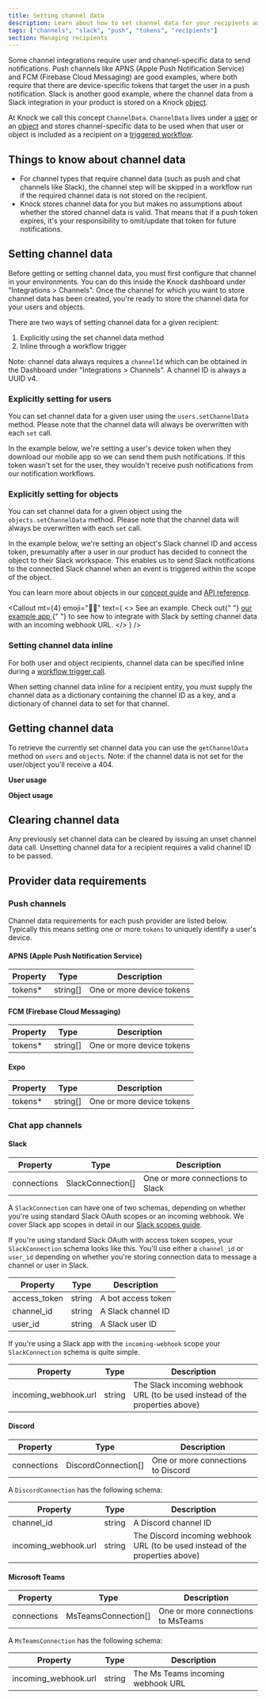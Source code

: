 ```yaml
---
title: Setting channel data
description: Learn about how to set channel data for your recipients and users to make it easy to connect recipients with push and chat channels.
tags: ["channels", "slack", "push", "tokens", "recipients"]
section: Managing recipients
---
```



Some channel integrations require user and channel-specific data to send notifications. Push channels like APNS (Apple Push Notification Service) and FCM (Firebase Cloud Messaging) are good examples, where both require that there are device-specific tokens that target the user in a push notification. Slack is another good example, where the channel data from a Slack integration in your product is stored on a Knock [object](/send-and-manage-data/objects).

At Knock we call this concept `ChannelData`. `ChannelData` lives under a [user](/send-and-manage-data/users) or an [object](/send-and-manage-data/objects) and stores channel-specific data to be used when that user or object is included as a recipient on a [triggered workflow](/send-notifications/triggering-workflows).

## Things to know about channel data

- For channel types that require channel data (such as push and chat channels like Slack), the channel step will be skipped in a workflow run if the required channel data is not stored on the recipient.
- Knock stores channel data for you but makes no assumptions about whether the stored channel data is valid. That means that if a push token expires, it's your responsibility to omit/update that token for future notifications.

## Setting channel data

Before getting or setting channel data, you must first configure that channel in your environments. You can do this inside the Knock dashboard under "Integrations > Channels". Once the channel for which you want to store channel data has been created, you're ready to store the channel data for your users and objects.

There are two ways of setting channel data for a given recipient:

1. Explicitly using the set channel data method
2. Inline through a workflow trigger

Note: channel data always requires a `channelId` which can be obtained in the Dashboard under "Integrations > Channels". A channel ID is always a UUID v4.

### Explicitly setting for users

You can set channel data for a given user using the `users.setChannelData` method. Please note that the channel data will always be overwritten with each `set` call.

In the example below, we're setting a user's device token when they download our mobile app so we can send them push notifications. If this token wasn't set for the user, they wouldn't receive push notifications from our notification workflows.

<MultiLangCodeBlock
  snippet="users.setChannelData"
  title="Set channel data for a user"
/>

### Explicitly setting for objects

You can set channel data for a given object using the `objects.setChannelData` method. Please note that the channel data will always be overwritten with each `set` call.

In the example below, we're setting an object's Slack channel ID and access token, presumably after a user in our product has decided to connect the object to their Slack workspace. This enables us to send Slack notifications to the connected Slack channel when an event is triggered within the scope of the object.

<MultiLangCodeBlock
  snippet="objects.setChannelData.slack"
  title="Set channel data for an object"
/>

You can learn more about objects in our [concept guide](/send-and-manage-data/objects) and [API reference](/reference#objects).

<Callout
  mt={4}
  emoji="👩‍💻"
  text={
    <>
      <span className="font-bold">See an example.</span> Check out{" "}
      <a href="https://github.com/knocklabs/knock-node-example-app/blob/main/db/seeds.ts#L103">
        our example app
      </a>{" "}
      to see how to integrate with Slack by setting channel data with an
      incoming webhook URL.
    </>
  }
/>

### Setting channel data inline

For both user and object recipients, channel data can be specified inline during a [workflow trigger call](/send-notifications/triggering-workflows#identifying-recipients-inline).

When setting channel data inline for a recipient entity, you must supply the channel data as a dictionary containing the channel ID as a key, and a dictionary of channel data to set for that channel.

<MultiLangCodeBlock
  snippet="workflows.trigger-with-user-channel-data"
  title="Trigger workflow with inline channel data"
/>

## Getting channel data

To retrieve the currently set channel data you can use the `getChannelData` method on `users` and `objects`. Note: if
the channel data is not set for the user/object you'll receive a 404.

**User usage**

<MultiLangCodeBlock
  snippet="users.getChannelData"
  title="Get channel data for a user"
/>

**Object usage**

<MultiLangCodeBlock
  snippet="objects.getChannelData"
  title="Get channel data for an object"
/>

## Clearing channel data

Any previously set channel data can be cleared by issuing an unset channel data call. Unsetting channel data for a recipient requires a valid channel ID to be passed.

<MultiLangCodeBlock
  snippet="users.unsetChannelData"
  title="Unset channel data for a user"
/>

## Provider data requirements

### Push channels

Channel data requirements for each push provider are listed below. Typically this means setting one or more `tokens` to uniquely identify a user's device.

#### APNS (Apple Push Notification Service)

| Property | Type     | Description               |
| -------- | -------- | ------------------------- |
| tokens\* | string[] | One or more device tokens |

#### FCM (Firebase Cloud Messaging)

| Property | Type     | Description               |
| -------- | -------- | ------------------------- |
| tokens\* | string[] | One or more device tokens |

#### Expo

| Property | Type     | Description               |
| -------- | -------- | ------------------------- |
| tokens\* | string[] | One or more device tokens |

### Chat app channels

#### Slack

| Property    | Type              | Description                      |
| ----------- | ----------------- | -------------------------------- |
| connections | SlackConnection[] | One or more connections to Slack |

A `SlackConnection` can have one of two schemas, depending on whether you're using standard Slack OAuth scopes or an incoming webhook.
We cover Slack app scopes in detail in our [Slack scopes guide](/integrations/chat/slack/slack-apps-and-scopes).

If you're using standard Slack OAuth with access token scopes, your `SlackConnection` schema looks like this. You'll use
either a `channel_id` or `user_id` depending on whether you're storing connection data to message a channel or user in Slack.

| Property     | Type   | Description        |
| ------------ | ------ | ------------------ |
| access_token | string | A bot access token |
| channel_id   | string | A Slack channel ID |
| user_id      | string | A Slack user ID    |

If you're using a Slack app with the `incoming-webhook` scope your `SlackConnection` schema is quite simple.

| Property             | Type   | Description                                                                 |
| -------------------- | ------ | --------------------------------------------------------------------------- |
| incoming_webhook.url | string | The Slack incoming webhook URL (to be used instead of the properties above) |

#### Discord

| Property    | Type                | Description                        |
| ----------- | ------------------- | ---------------------------------- |
| connections | DiscordConnection[] | One or more connections to Discord |

A `DiscordConnection` has the following schema:

| Property             | Type   | Description                                                                   |
| -------------------- | ------ | ----------------------------------------------------------------------------- |
| channel_id           | string | A Discord channel ID                                                          |
| incoming_webhook.url | string | The Discord incoming webhook URL (to be used instead of the properties above) |

#### Microsoft Teams

| Property    | Type                | Description                        |
| ----------- | ------------------- | ---------------------------------- |
| connections | MsTeamsConnection[] | One or more connections to MsTeams |

A `MsTeamsConnection` has the following schema:

| Property             | Type   | Description                       |
| -------------------- | ------ | --------------------------------- |
| incoming_webhook.url | string | The Ms Teams incoming webhook URL |
